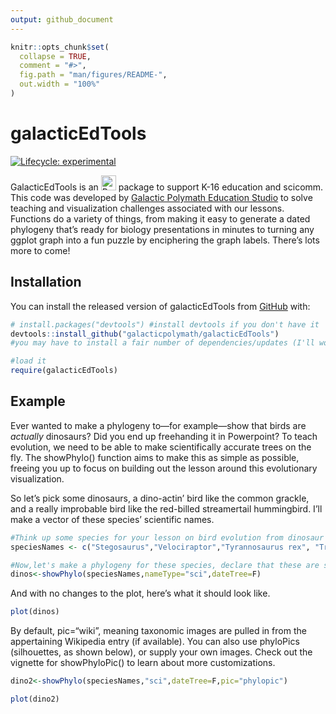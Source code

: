 ```yaml
---
output: github_document
---
```


<!-- README.md is generated from README.Rmd. Please edit that file -->

```r
knitr::opts_chunk$set(
  collapse = TRUE,
  comment = "#>",
  fig.path = "man/figures/README-",
  out.width = "100%"
)
```

# galacticEdTools

<!-- badges: start -->
[![Lifecycle: experimental](https://img.shields.io/badge/lifecycle-experimental-orange.svg)](https://lifecycle.r-lib.org/articles/stages.html#experimental)
<!-- badges: end -->

GalacticEdTools is an [<img src="man/figures/Rlogo.svg" alt="R-logo" width="24px" height="auto">](https://www.r-project.org/) package to support K-16 education and scicomm. This code was developed by [Galactic Polymath Education Studio](www.galacticpolymath.com) to solve teaching and visualization challenges associated with our lessons. Functions do a variety of things, from making it easy to generate a dated phylogeny that's ready for biology presentations in minutes to turning any ggplot graph into a fun puzzle by enciphering the graph labels. There's lots more to come!

## Installation

You can install the released version of galacticEdTools from [GitHub](https://github.com/galacticpolymath/galacticEdTools) with:

``` r
# install.packages("devtools") #install devtools if you don't have it
devtools::install_github("galacticpolymath/galacticEdTools")
#you may have to install a fair number of dependencies/updates (I'll work on streamlining this at some point)

#load it
require(galacticEdTools)
```

## Example

Ever wanted to make a phylogeny to—for example—show that birds are *actually* dinosaurs? Did you end up freehanding it in Powerpoint? To teach evolution, we need to be able to make scientifically accurate trees on the fly. The showPhylo() function aims to make this as simple as possible, freeing you up to focus on building out the lesson around this evolutionary visualization.

So let's pick some dinosaurs, a dino-actin' bird like the common grackle, and a really improbable bird like the red-billed streamertail hummingbird. I'll make a vector of these species' scientific names.


``` r
#Think up some species for your lesson on bird evolution from dinosaur ancestors (dinos typically go by their scientific names)
speciesNames <- c("Stegosaurus","Velociraptor","Tyrannosaurus rex", "Trochilus polytmus","Quiscalus quiscula")

#Now,let's make a phylogeny for these species, declare that these are scientific names, and tell it not to scale the tree to divergence times
dinos<-showPhylo(speciesNames,nameType="sci",dateTree=F)
```
And with no changes to the plot, here's what it should look like.
``` r
plot(dinos)
```


By default, pic="wiki", meaning taxonomic images are pulled in from the appertaining Wikipedia entry (if available). You can also use phyloPics (silhouettes, as shown below), or supply your own images. Check out the vignette for showPhyloPic() to learn about more customizations.

``` r
dino2<-showPhylo(speciesNames,"sci",dateTree=F,pic="phylopic")
```

```r
plot(dino2)
```




